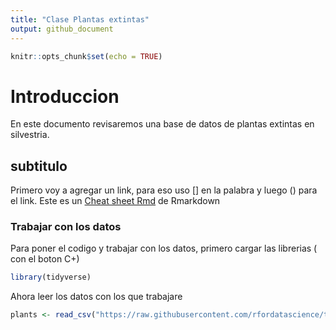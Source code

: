 ```yaml
---
title: "Clase Plantas extintas"
output: github_document
---
```


```r
knitr::opts_chunk$set(echo = TRUE)
```

# Introduccion

En este documento revisaremos una base de datos de plantas extintas en silvestria.

## subtitulo 
Primero voy a agregar un link, para eso uso [] en la palabra y luego () para el link.
Este es un [Cheat sheet Rmd](https://www.rstudio.com/wp-content/uploads/2015/02/rmarkdown-cheatsheet.pdf) de Rmarkdown

### Trabajar con los datos

Para poner el codigo y trabajar con los datos, primero cargar las librerias ( con el boton C+)
```r
library(tidyverse)
```
Ahora leer los datos con los que trabajare 

```r
plants <- read_csv("https://raw.githubusercontent.com/rfordatascience/tidytuesday/master/data/2020/2020-08-18/plants.csv")

```





